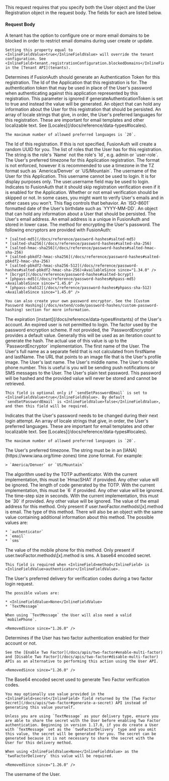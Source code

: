 
This request requires that you specify both the User object and the User Registration object in the request body. The fields for each are listed below.

#### Request Body

<APIBlock>
  <APIField name="disableDomainBlock" type="Boolean" optional defaults="false" since="1.30.0">
    A tenant has the option to configure one or more email domains to be blocked in order to restrict email domains during user create or update.

    Setting this property equal to <InlineFieldValue>true</InlineFieldValue> will override the tenant configuration. See <InlineField>tenant.registrationConfiguration.blockedDomains</InlineField> in the [Tenant API](tenants).
  </APIField>
  <APIField name="generateAuthenticationToken" type="Boolean" optional defaults="false">
    Determines if FusionAuth should generate an Authentication Token for this registration.
  </APIField>
  <APIField name="registration.applicationId" type="UUID" required>
    The Id of the Application that this registration is for.
  </APIField>
  <APIField name="registration.authenticationToken" type="String" optional>
    The authentication token that may be used in place of the User's password when authenticating against this application represented by this registration. This parameter is ignored if <InlineField>generateAuthenticationToken</InlineField> is set to <InlineFieldValue>true</InlineFieldValue> and instead the value will be generated.
  </APIField>
  <APIField name="registration.data" type="Object" optional>
    An object that can hold any information about the User for this registration that should be persisted.
  </APIField>
  <APIField name="registration.preferredLanguages" type="Array<String>" optional>
    An array of locale strings that give, in order, the User's preferred languages for this registration. These are important for email templates and other localizable text. See [Locales](/docs/reference/data-types#locales).

    The maximum number of allowed preferred languages is `20`.
  </APIField>
  <APIField name="registration.id" type="UUID" optional>
    The Id of this registration. If this is not specified, FusionAuth will create a random UUID for you.
  </APIField>
  <APIField name="registration.roles" type="Array<String>" optional>
    The list of roles that the User has for this registration. The string is the role's `Name` not the role's `Id`, e.g. <InlineFieldValue>admin</InlineFieldValue> or `user-role`.
  </APIField>
  <APIField name="registration.timezone" type="String" optional>
    The User's preferred timezone for this Application registration. The format is not enforced, however it is recommended to use a timezone in the TZ format such as `America/Denver` or `US/Mountain`.
  </APIField>
  <APIField name="registration.username" type="String" optional>
    The username of the User for this Application. This username cannot be used to login. It is for display purposes only. The <InlineField>user.username</InlineField> field may be used to login.
  </APIField>

  <UserSendSetPasswordEmail />

  <APIField name="skipRegistrationVerification" type="Boolean" optional defaults="false">
    Indicates to FusionAuth that it should skip registration verification even if it is enabled for the Application.
  </APIField>
  <APIField name="skipVerification" type="Boolean" optional defaults="false">
    Whether or not email verification should be skipped or not. In some cases, you might want to verify User's emails and in other cases you won't. This flag controls that behavior.
  </APIField>
  <APIField name="user.birthDate" type="String" optional>
    An `ISO-8601` formatted date of the User's birthdate such as `YYYY-MM-DD`.
  </APIField>
  <APIField name="user.data" type="Object" optional>
    An object that can hold any information about a User that should be persisted.
  </APIField>

  <UserDataEmailFieldRequest />

  <APIField name="user.email" type="String" optional>
    The User's email address. An email address is a unique in FusionAuth and stored in lower case.
  </APIField>
  <APIField name="user.encryptionScheme" type="String" optional>
    The method for encrypting the User's password. The following encryptors are provided with FusionAuth:

    * [salted-md5](/docs/reference/password-hashes#salted-md5)
    * [salted-sha256](/docs/reference/password-hashes#salted-sha-256)
    * [salted-hmac-sha256](/docs/reference/password-hashes#salted-hmac-sha-256)
    * [salted-pbkdf2-hmac-sha256](/docs/reference/password-hashes#salted-pbkdf2-hmac-sha-256)
    * [salted-pbkdf2-hmac-sha256-512](/docs/reference/password-hashes#salted-pbkdf2-hmac-sha-256)<AvailableSince since="1.34.0" />
    * [bcrypt](/docs/reference/password-hashes#salted-bcrypt)
    * [phpass-md5](/docs/reference/password-hashes#phpass-md5)<AvailableSince since="1.45.0" />
    * [phpass-sha512](/docs/reference/password-hashes#phpass-sha-512)<AvailableSince since="1.45.0" />

    You can also create your own password encryptor. See the [Custom Password Hashing](/docs/extend/code/password-hashes/custom-password-hashing) section for more information.
  </APIField>
  <APIField name="user.expiry" type="Long" optional>
    The expiration [instant](/docs/reference/data-types#instants) of the User's account. An expired user is not permitted to login.
  </APIField>
  <APIField name="user.factor" type="String" optional>
    The factor used by the password encryption scheme. If not provided, the `PasswordEncryptor` provides a default value. Generally this will be used as an iteration count to generate the hash. The actual use of this value is up to the `PasswordEncryptor` implementation.
  </APIField>
  <APIField name="user.firstName" type="String" optional>
    The first name of the User.
  </APIField>
  <APIField name="user.fullName" type="String" optional>
    The User's full name as a separate field that is not calculated from <InlineField>firstName</InlineField> and <InlineField>lastName</InlineField>.
  </APIField>
  <APIField name="user.imageUrl" type="String" optional>
    The URL that points to an image file that is the User's profile image.
  </APIField>
  <APIField name="user.lastName" type="String" optional>
    The User's last name.
  </APIField>
  <APIField name="user.middleName" type="String" optional>
    The User's middle name.
  </APIField>
  <APIField name="user.mobilePhone" type="String" optional>
    The User's mobile phone number. This is useful is you will be sending push notifications or SMS messages to the User.
  </APIField>
  <APIField name="user.password" type="String" optional>
    The User's plain text password. This password will be hashed and the provided value will never be stored and cannot be retrieved.

    This field is optional only if `sendSetPasswordEmail` is set to <InlineFieldValue>true</InlineFieldValue>. By default `sendSetPasswordEmail` is <InlineFieldValue>false</InlineFieldValue>, and then this field will be required.
  </APIField>
  <APIField name="user.passwordChangeRequired" type="Boolean" optional defaults="false">
    Indicates that the User's password needs to be changed during their next login attempt.
  </APIField>
  <APIField name="user.preferredLanguages" type="Array<String>" optional>
    An array of locale strings that give, in order, the User's preferred languages. These are important for email templates and other localizable text. See [Locales](/docs/reference/data-types#locales).

    The maximum number of allowed preferred languages is `20`.
  </APIField>
  <APIField name="user.timezone" type="String" optional>
    The User's preferred timezone. The string must be in an [IANA](https://www.iana.org/time-zones) time zone format. For example:

    > `America/Denver` or `US/Mountain`
  </APIField>
  <APIField name="user.twoFactor.methods[x].authenticator.algorithm" type="String" optional>
    The algorithm used by the TOTP authenticator. With the current implementation, this must be `HmacSHA1` if provided. Any other value will be ignored.
  </APIField>
  <APIField name="user.twoFactor.methods[x].authenticator.codeLength" type="Integer" optional>
    The length of code generated by the TOTP. With the current implementation, this must be `6` if provided. Any other value will be ignored.
  </APIField>
  <APIField name="user.twoFactor.methods[x].authenticator.timeStep" type="Integer" optional>
    The time-step size in seconds. With the current implementation, this must be `30` if provided. Any other value will be ignored.
  </APIField>
  <APIField name="user.twoFactor.methods[x].email" type="String" optional>
    The value of the email address for this method. Only present if <InlineField>user.twoFactor.methods\[x].method</InlineField> is <InlineFieldValue>email</InlineFieldValue>.
  </APIField>
  <APIField name="user.twoFactor.methods[x].method" type="String" optional>
    The type of this method. There will also be an object with the same value containing additional information about this method.  The possible values are:

    * `authenticator`
    * `email`
    * `sms`
  </APIField>
  <APIField name="user.twoFactor.methods[x].mobilePhone" type="String" optional>
    The value of the mobile phone for this method. Only present if <InlineField>user.twoFactor.methods\[x].method</InlineField> is <InlineFieldValue>sms</InlineFieldValue>.
  </APIField>
  <APIField name="user.twoFactor.methods[x].secret" type="String" optional>
    A base64 encoded secret.

    This field is required when <InlineField>method</InlineField> is <InlineFieldValue>authenticator</InlineFieldValue>.
  </APIField>
  <APIField name="users.twoFactorDelivery" type="String" optional defaults="None" deprecated>
    The User's preferred delivery for verification codes during a two factor login request.

    The possible values are:

    * <InlineFieldValue>None</InlineFieldValue>
    * `TextMessage`

    When using `TextMessage` the User will also need a valid `mobilePhone`.

    <RemovedSince since="1.26.0" />
  </APIField>
  <APIField name="user.twoFactorEnabled" type="Boolean" optional defaults="false" deprecated>
    Determines if the User has two factor authentication enabled for their account or not.

    See the [Enable Two Factor](/docs/apis/two-factor#enable-multi-factor) and [Disable Two Factor](/docs/apis/two-factor#disable-multi-factor) APIs as an alternative to performing this action using the User API.

    <RemovedSince since="1.26.0" />
  </APIField>
  <APIField name="user.twoFactorSecret" type="String" optional deprecated>
    The Base64 encoded secret used to generate Two Factor verification codes.

    You may optionally use value provided in the <InlineField>secret</InlineField> field returned by the [Two Factor Secret](/docs/apis/two-factor#generate-a-secret) API instead of generating this value yourself.

    Unless you are using `TextMessage` as your delivery type, ensure you are able to share the secret with the User before enabling Two Factor authentication. Beginning in version 1.17.0, if you do create a User with `TextMessage` set as the `twoFactorDelivery` type and you omit this value, the secret will be generated for you. The secret can be generated because it is not necessary to share the secret with the User for this delivery method.

    When using <InlineFieldValue>None</InlineFieldValue> as the `twoFactorDelivery` this value will be required.

    <RemovedSince since="1.26.0" />
  </APIField>
  <APIField name="user.username" type="String" optional>
    The username of the User.
  </APIField>
</APIBlock>

<JSON title="Example Request JSON" src="user-registrations/combined-request.json" />

